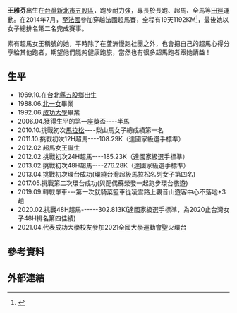 {{Infobox sportsperson
| name                      = 王雅芬
| image                     = Wang ya fen.jpg
| image_size                = 
| alt                       = 
| caption                   = 
| real_name                 = 
| native_name               = 
| native_name_lang          = 
| romanizedname             = 
| english_name              = 
| birth_name                = 
| nationality               = {{ROC}}
| national_team             = 
| ethnicity                 = 
| hometown                  = 
| citizenship               = 
| birth_date                = {{Birth date and age|year=1969|month=10|day=19}}
| birth_place               = 
| death_date                = 
| death_place               = 
| resting_place             = 
| resting_place_coordinates = 
| residence                 = 
| education                 = 
| alma_mater                = 臺北市立第一女子高級中學
| occupation                = 
| years_active              = 2008 -
| height                    = 
| weight                    = 
| spouse                    = {{marriage|蘇榮發|1993年12月25日}}
| country                   = 
| sport                     = 田徑
| event                     = 長跑
| collegeteam               = 
| league                    = 
| league_type               = 
| club                      = 
| team                      = 
| turnedpro                 = 
| former_partner            = 
| retired                   = 
| coaching                  = 
| worlds                    = 
| regionals                 = 
{{ubl
|'''2016年亞洲及大洋洲24小時超級馬拉松錦標賽'''：24小時第18名
}}
| nationals                 = 
| highestranking            = 
| pb                        = 
{{ubl
|'''半程馬拉松'''：1小時41分54秒 （2010年）
|'''馬拉松'''：3小時46分20秒 （2011年）
|'''50公里'''：5小時00分09秒 （2012年）
|'''6小時'''：59.723公里 （2014年）
|'''100公里'''：11小時14分55秒 （2012年）
|'''12小時'''：109.696公里 （2012年）
|'''24小時'''：185.230公里 （2012年）
|'''48小時'''：302.813公里 （2020年）
}}
| medaltemplates            = 
| updated                   = 2017年4月2日
}}
'''王雅芬'''{{BD|1969年|10月19日||}}出生在[[台灣|台灣]][[新北市|新北市]][[五股區|五股區]]，跑步耐力強，專長於長跑、超馬、全馬等[[田徑|田徑]]運動。在2014年7月，至[[法國|法國]]參加穿越法國超馬賽，全程有19天1192KM<ref>{{Cite web |url=http://tw.running.biji.co/index.php?q=news&act=info&id=3852 |title=《穿越法國超馬賽》王雅芬的超馬之路 |accessdate=2016-05-15 |archive-date=2016-06-11 |archive-url=https://web.archive.org/web/20160611030436/http://tw.running.biji.co/index.php?q=news&act=info&id=3852 |dead-url=no }}</ref>，最後她以女子總排名第二名完成賽事。

素有超馬女王稱號的她，平時除了在蘆洲慢跑社團之外，也會把自己的超馬心得分享給其他跑者，期望他們能夠健康跑旅，當然也有很多超馬跑者跟她請益！

==生平==
*1969.10.在[[台北縣|台北縣]][[五股鄉|五股鄉]]出生
*1988.06.[[北一女|北一女]]畢業
*1992.06.[[成功大學|成功大學]]畢業
*2006.04.獲得生平的第一座獎盃----半馬
*2010.10.挑戰初次[[馬拉松|馬拉松]]----梨山馬女子總成績第一名
*2011.10.挑戰初次12H超馬----108.29K（達國家級選手標準）
*2012.02.超馬女王誕生
*2012.02.挑戰初次24H超馬----185.23K（達國家級選手標準）
*2013.02.挑戰初次48H超馬----276.28K（達國家級選手標準）
*2013.04.挑戰初次環台成功(環繞台灣超級馬拉松名列女子第四名)
*2017.05.挑戰第二次環台成功(與配偶蘇榮發一起跑步環台旅遊)
*2019.09.轉戰單車---第一次就騎菜籃車從凌雲路上觀音山遊客中心不落地*3趟
*2020.02.挑戰48H超馬------302.813K(達國家級選手標準，為2020止台灣女子48H排名第四佳績)
*2021.04.代表成功大學校友參加2021全國大學運動會聖火環台

== 參考資料 ==
{{Reflist}}

== 外部連結 ==
